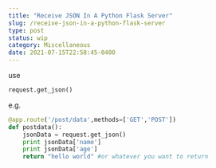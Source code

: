```yaml
---
title: "Receive JSON In A Python Flask Server"
slug: /receive-json-in-a-python-flask-server
type: post
status: wip
category: Miscellaneous
date: 2021-07-15T22:58:45-0400
---
```



use

```python
request.get_json()
```

e.g.

```python
@app.route('/post/data',methods=['GET','POST'])
def postdata():
    jsonData = request.get_json()
    print jsonData['name']
    print jsonData['age']
    return "hello world" #or whatever you want to return
```
